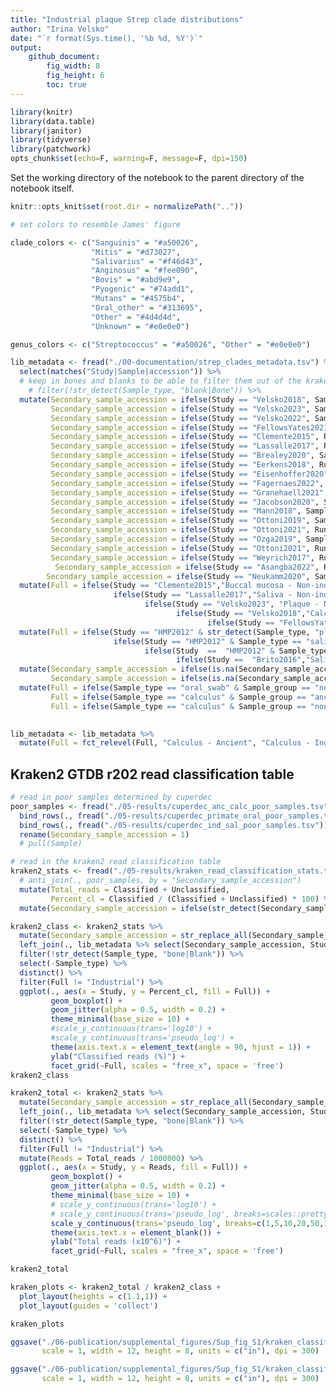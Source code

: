 ```yaml
---
title: "Industrial plaque Strep clade distributions"
author: "Irina Velsko"
date: "`r format(Sys.time(), '%b %d, %Y')`"
output:
    github_document:
        fig_width: 8
        fig_height: 6
        toc: true
---
```


```r
library(knitr)
library(data.table)
library(janitor)
library(tidyverse)
library(patchwork)
opts_chunk$set(echo=F, warning=F, message=F, dpi=150)
```

Set the working directory of the notebook to the parent directory of the 
notebook itself.  

```r
knitr::opts_knit$set(root.dir = normalizePath(".."))
```


```r
# set colors to resemble James' figure

clade_colors <- c("Sanguinis" = "#a50026",
                  "Mitis" = "#d73027",
                  "Salivarius" = "#f46d43",
                  "Anginosus" = "#fee090",
                  "Bovis" = "#abd9e9",
                  "Pyogenic" = "#74add1",
                  "Mutans" = "#4575b4",
                  "Oral_other" = "#313695",
                  "Other" = "#4d4d4d",
                  "Unknown" = "#e0e0e0")

genus_colors <- c("Streptococcus" = "#a50026", "Other" = "#e0e0e0")

```


```r

lib_metadata <- fread("./00-documentation/strep_clades_metadata.tsv") %>%
  select(matches("Study|Sample|accession")) %>%
  # keep in bones and blanks to be able to filter them out of the kraken stats table
    # filter(!str_detect(Sample_type, "blank|Bone")) %>%
  mutate(Secondary_sample_accession = ifelse(Study == "Velsko2018", Sample_alias,Secondary_sample_accession),
         Secondary_sample_accession = ifelse(Study == "Velsko2023", Sample_alias,Secondary_sample_accession),
         Secondary_sample_accession = ifelse(Study == "Velsko2022", Sample_alias,Secondary_sample_accession),
         Secondary_sample_accession = ifelse(Study == "FellowsYates2021", Sample_alias,Secondary_sample_accession),
         Secondary_sample_accession = ifelse(Study == "Clemente2015", Run_accession,Secondary_sample_accession),
         Secondary_sample_accession = ifelse(Study == "Lassalle2017", Run_accession,Secondary_sample_accession),
         Secondary_sample_accession = ifelse(Study == "Brealey2020", Sample_alias,Secondary_sample_accession),
         Secondary_sample_accession = ifelse(Study == "Eerkens2018", Run_accession,Secondary_sample_accession),
         Secondary_sample_accession = ifelse(Study == "Eisenhoffer2020", Run_accession,Secondary_sample_accession),
         Secondary_sample_accession = ifelse(Study == "Fagernaes2022", Sample_alias,Secondary_sample_accession),
         Secondary_sample_accession = ifelse(Study == "Granehaell2021", Sample_alias,Secondary_sample_accession),
         Secondary_sample_accession = ifelse(Study == "Jacobson2020", Sample_alias,Secondary_sample_accession),
         Secondary_sample_accession = ifelse(Study == "Mann2018", Sample_alias,Secondary_sample_accession),
         Secondary_sample_accession = ifelse(Study == "Ottoni2019", Sample_alias,Secondary_sample_accession),
         Secondary_sample_accession = ifelse(Study == "Ottoni2021", Run_accession,Secondary_sample_accession),
         Secondary_sample_accession = ifelse(Study == "Ozga2019", Sample_alias,Secondary_sample_accession),
         Secondary_sample_accession = ifelse(Study == "Ottoni2021", Run_accession,Secondary_sample_accession),
         Secondary_sample_accession = ifelse(Study == "Weyrich2017", Run_accession,Secondary_sample_accession),
          Secondary_sample_accession = ifelse(Study == "Asangba2022", Run_accession,Secondary_sample_accession),
        Secondary_sample_accession = ifelse(Study == "Neukamm2020", Sample_alias,Secondary_sample_accession)) %>%
  mutate(Full = ifelse(Study == "Clemente2015","Buccal mucosa - Non-industrial",
                       ifelse(Study == "Lassalle2017","Saliva - Non-industrial",
                              ifelse(Study == "Velsko2023", "Plaque - Non-industrial",
                                     ifelse(Study == "Velsko2018","Calculus - Industrial",
                                            ifelse(Study == "FellowsYates2021","Calculus - Industrial","Industrial")))))) %>%
  mutate(Full = ifelse(Study == "HMP2012" & str_detect(Sample_type, "plaque"),"Plaque - Industrial",
                       ifelse(Study == "HMP2012" & Sample_type == "saliva","Saliva - Industrial",
                              ifelse(Study  ==  "HMP2012" & Sample_type == "buccal_mucosa","Buccal mucosa - Industrial",
                                     ifelse(Study ==  "Brito2016","Saliva - Non-industrial",Full))))) %>%
  mutate(Secondary_sample_accession = ifelse(is.na(Secondary_sample_accession) & Sample_group == "ancient_calculus",Sample_alias, Secondary_sample_accession),
         Secondary_sample_accession = ifelse(is.na(Secondary_sample_accession) & Sample_group == "non_human_primate",Sample_alias, Secondary_sample_accession)) %>%
  mutate(Full = ifelse(Sample_type == "oral_swab" & Sample_group == "non_human_primate","NHP oral swab",Full),
         Full = ifelse(Sample_type == "calculus" & Sample_group == "ancient_calculus","Calculus - Ancient",Full),
         Full = ifelse(Sample_type == "calculus" & Sample_group == "non_human_primate","Calculus (NHP) - Ancient",Full))

  
lib_metadata <- lib_metadata %>% 
  mutate(Full = fct_relevel(Full, "Calculus - Ancient", "Calculus - Industrial","Plaque - Industrial","Plaque - Non-industrial","Buccal mucosa - Industrial","Buccal mucosa - Non-industrial","Saliva - Industrial","Saliva - Non-industrial", "NHP oral swab", "Calculus (NHP) - Ancient"))

```


## Kraken2 GTDB r202 read classification table
```r
# read in poor samples determined by cuperdec
poor_samples <- fread("./05-results/cuperdec_anc_calc_poor_samples.tsv") %>%
  bind_rows(., fread("./05-results/cuperdec_primate_oral_poor_samples.tsv")) %>%
  bind_rows(., fread("./05-results/cuperdec_ind_sal_poor_samples.tsv")) %>%
  rename(Secondary_sample_accession = 1)
  # pull(Sample)

# read in the kraken2 read classification table
kraken2_stats <- fread("./05-results/kraken_read_classification_stats.tsv") %>%
  # anti_join(., poor_samples, by = "Secondary_sample_accession")
  mutate(Total_reads = Classified + Unclassified,
         Percent_cl = Classified / (Classified + Unclassified) * 100) %>%
  mutate(Secondary_sample_accession = ifelse(str_detect(Secondary_sample_accession, "CMC0"),str_replace_all(Secondary_sample_accession, ".SG1",""),Secondary_sample_accession))


```


```r
kraken2_class <- kraken2_stats %>%
  mutate(Secondary_sample_accession = str_replace_all(Secondary_sample_accession, ".SG1","")) %>%
  left_join(., lib_metadata %>% select(Secondary_sample_accession, Study, Full, Sample_type), by = "Secondary_sample_accession") %>%
  filter(!str_detect(Sample_type, "bone|Blank")) %>%
  select(-Sample_type) %>%
  distinct() %>%
  filter(Full != "Industrial") %>%
  ggplot(., aes(x = Study, y = Percent_cl, fill = Full)) +
         geom_boxplot() +
         geom_jitter(alpha = 0.5, width = 0.2) +
         theme_minimal(base_size = 10) +
         #scale_y_continuous(trans='log10') +
         #scale_y_continuous(trans='pseudo_log') +
         theme(axis.text.x = element_text(angle = 90, hjust = 1)) +
         ylab("Classified reads (%)") +
         facet_grid(~Full, scales = "free_x", space = 'free')
kraken2_class

```

```r
kraken2_total <- kraken2_stats %>%
  mutate(Secondary_sample_accession = str_replace_all(Secondary_sample_accession, ".SG1","")) %>%
  left_join(., lib_metadata %>% select(Secondary_sample_accession, Study, Full, Sample_type), by = "Secondary_sample_accession") %>%
  filter(!str_detect(Sample_type, "bone|Blank")) %>%
  select(-Sample_type) %>%
  distinct() %>%
  filter(Full != "Industrial") %>%
  mutate(Reads = Total_reads / 1000000) %>%
  ggplot(., aes(x = Study, y = Reads, fill = Full)) +
         geom_boxplot() +
         geom_jitter(alpha = 0.5, width = 0.2) +
         theme_minimal(base_size = 10) +
         # scale_y_continuous(trans='log10') +
         # scale_y_continuous(trans='pseudo_log', breaks=scales::pretty_breaks(n=8)) +
         scale_y_continuous(trans='pseudo_log', breaks=c(1,5,10,20,50,100,200,400,600)) +
         theme(axis.text.x = element_blank()) +
         ylab("Total reads (x10^6)") +
         facet_grid(~Full, scales = "free_x", space = 'free')

kraken2_total


```

```r
kraken_plots <- kraken2_total / kraken2_class +
  plot_layout(heights = c(1.1,1)) +
  plot_layout(guides = 'collect')

kraken_plots

ggsave("./06-publication/supplemental_figures/Sup_fig_S1/kraken_classification_stats.pdf", plot = kraken_plots, device = "pdf",
       scale = 1, width = 12, height = 8, units = c("in"), dpi = 300)

ggsave("./06-publication/supplemental_figures/Sup_fig_S1/kraken_classification_stats.png", plot = kraken_plots, device = "png",
       scale = 1, width = 12, height = 8, units = c("in"), dpi = 300)

```














